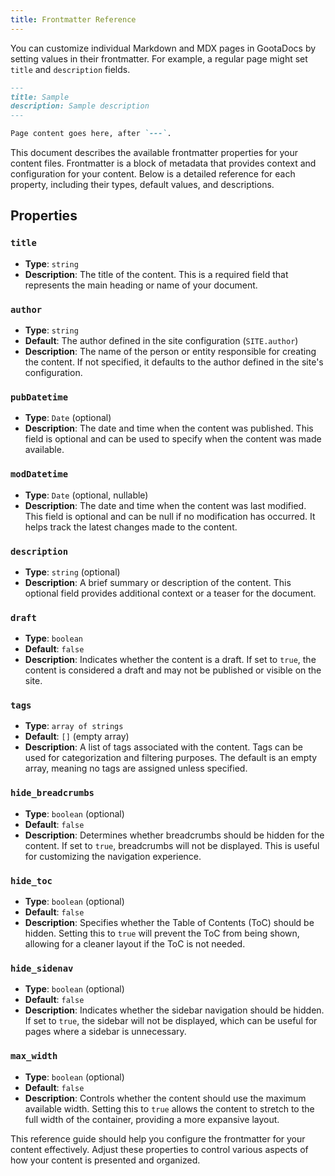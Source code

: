 ```yaml
---
title: Frontmatter Reference
---
```


You can customize individual Markdown and MDX pages in GootaDocs by setting values in their frontmatter. For example, a regular page might set `title` and `description` fields.

```md
---
title: Sample
description: Sample description
---

Page content goes here, after `---`.
```

This document describes the available frontmatter properties for your content files. Frontmatter is a block of metadata that provides context and configuration for your content. Below is a detailed reference for each property, including their types, default values, and descriptions.

## Properties

### `title`
- **Type**: `string`
- **Description**: The title of the content. This is a required field that represents the main heading or name of your document.

### `author`
- **Type**: `string`
- **Default**: The author defined in the site configuration (`SITE.author`)
- **Description**: The name of the person or entity responsible for creating the content. If not specified, it defaults to the author defined in the site's configuration.

### `pubDatetime`
- **Type**: `Date` (optional)
- **Description**: The date and time when the content was published. This field is optional and can be used to specify when the content was made available.

### `modDatetime`
- **Type**: `Date` (optional, nullable)
- **Description**: The date and time when the content was last modified. This field is optional and can be null if no modification has occurred. It helps track the latest changes made to the content.

### `description`
- **Type**: `string` (optional)
- **Description**: A brief summary or description of the content. This optional field provides additional context or a teaser for the document.

### `draft`
- **Type**: `boolean`
- **Default**: `false`
- **Description**: Indicates whether the content is a draft. If set to `true`, the content is considered a draft and may not be published or visible on the site.

### `tags`
- **Type**: `array of strings`
- **Default**: `[]` (empty array)
- **Description**: A list of tags associated with the content. Tags can be used for categorization and filtering purposes. The default is an empty array, meaning no tags are assigned unless specified.

### `hide_breadcrumbs`
- **Type**: `boolean` (optional)
- **Default**: `false`
- **Description**: Determines whether breadcrumbs should be hidden for the content. If set to `true`, breadcrumbs will not be displayed. This is useful for customizing the navigation experience.

### `hide_toc`
- **Type**: `boolean` (optional)
- **Default**: `false`
- **Description**: Specifies whether the Table of Contents (ToC) should be hidden. Setting this to `true` will prevent the ToC from being shown, allowing for a cleaner layout if the ToC is not needed.

### `hide_sidenav`
- **Type**: `boolean` (optional)
- **Default**: `false`
- **Description**: Indicates whether the sidebar navigation should be hidden. If set to `true`, the sidebar will not be displayed, which can be useful for pages where a sidebar is unnecessary.

### `max_width`
- **Type**: `boolean` (optional)
- **Default**: `false`
- **Description**: Controls whether the content should use the maximum available width. Setting this to `true` allows the content to stretch to the full width of the container, providing a more expansive layout.

This reference guide should help you configure the frontmatter for your content effectively. Adjust these properties to control various aspects of how your content is presented and organized.